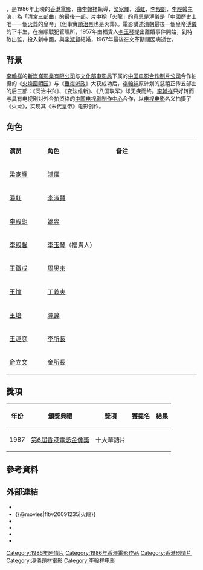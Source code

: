 {{Otheruses|subject=一部電影|大坑舞火龍}}
{{Infobox Film
|片名        = 火龍
|電影原名    = ''{{lang|en|The Last Emperor}}''
|圖像        = 
|圖像說明    = 
|導演        = [[李翰祥|李翰祥]]
|監製        = 張翠英、曹惠
|製片        = 單雨生、李清水
|編劇        = 李翰祥
|劇本        = 
|故事        = 
|原著        = 李淑賢
|旁白        = 
|統籌        = 
|主演        = [[梁家輝|梁家輝]]<br />[[潘虹|潘虹]]<br />[[李殿朗|李殿朗]]<br />[[李殿馨|李殿馨]]
|分級        = 
|副標題      = 
|主題曲      = 
|片頭曲      = 
|片尾曲      = 
|配樂        = 成錦榮
|攝影        = 杨林
|剪輯        = 方宝华
|製片商      = [[中国电视剧制作中心|中国电视剧制作中心]]<br>[[新崑崙影業有限公司|新崑崙影業有限公司]]
|發行商      = 南方影業公司
|上映日期    = {{HKG-1959}}：1986年3月27日<br>{{JPN}}：1987年9月5日<br />{{USA}}[[紐約|紐約]]：1988年10月14日
|片長        = 89 分钟 
|產地        = {{英屬香港電影}}
|語言        = 華語
|官方網站    = 
|預算        = 
|票房        = [[HK$|HK$]] 13,910,110.00<ref>{{cite web |url=http://www.boxofficecn.com/hkboxoffice1986 |title=1986 香港票房 |publisher=中國電影票房榜|access-date=2021-05-28 |archive-date=2020-01-05 |archive-url=https://web.archive.org/web/20200105120923/http://www.boxofficecn.com/hkboxoffice1986 |dead-url=yes }}</ref>
|前集        = 
|續集        = 
|amg_id      = 227549
|imdb_id     = tt0091235
}}

{{engname|《火龍》|''The Last Emperor''}}，是1986年上映的[[香港電影|香港電影]]，由[[李翰祥|李翰祥]]執導，[[梁家輝|梁家輝]]、[[潘虹|潘虹]]、[[李殿朗|李殿朗]]、[[李殿馨|李殿馨]]主演，為「[[清宮三部曲|清宮三部曲]]」的最後一部。片中稱「火龍」的意思是溥儀是「中國歷史上唯一一個[[火葬|火葬]]的皇帝」（但事實[[順治帝|順治帝]]也是火葬）。電影講述[[清朝|清朝]]最後一個皇帝[[溥儀|溥儀]]的下半生，在撫順戰犯管理所，1957年由福貴人[[李玉琴|李玉琴]]提出離婚事件開始，到特赦出監，投入新中國，與[[李淑賢|李淑賢]]結婚，1967年最後在文革期間因病逝世。

== 背景 ==
[[李翰祥|李翰祥]]的[[新崑崙影業有限公司|新崑崙影業有限公司]]与[[文化部电影局|文化部电影局]]下属的[[中国电影合作制片公司|中国电影合作制片公司]]合作拍摄的《[[火烧圆明园|火烧圆明园]]》与《[[垂簾聽政_(電影)|垂帘听政]]》大获成功后，[[李翰祥|李翰祥]]原计划的慈禧正传五部曲的后三部：《同治中兴》、《变法维新》、《八国联军》却无疾而终。[[李翰祥|李翰祥]]只好转而与具有电视剧对外合拍资格的[[中国电视剧制作中心|中国电视剧制作中心]]合作，以[[电视电影|电视电影]]名义拍摄了《火龙》，实现其《末代皇帝》电影创作。 

== 角色 ==
{|class="wikitable " width="50%"
|- style="background:cornflowerblue; color:white" align=center
|style="width:10%"|'''演员'''||style="width:18%"|'''角色'''||style="width:22%"|'''备注'''
|-
|[[梁家輝|梁家輝]]||[[溥儀|溥儀]]||
|-
|[[潘虹|潘虹]]||[[李淑賢|李淑賢]]||
|-
|[[李殿朗|李殿朗]]||[[婉容|婉容]]||
|-
|[[李殿馨|李殿馨]]||[[李玉琴|李玉琴]]（福貴人）||
|-
|[[王鐵成|王鐵成]]||[[周恩來|周恩來]]||
|-
|[[王憧|王憧]]||[[丁義夫|丁義夫]]||
|-
|[[王培|王培]]||[[陳醉|陳醉]]||
|-
|[[王運庭|王運庭]]||[[李所長|李所長]]||
|-
|[[俞立文|俞立文]]||[[金所長|金所長]]||
|}

== 獎項 ==
{| class="wikitable" 
|-
! 年份
! 頒獎典禮
! 獎項
! 獲提名
! 結果
|-
|1987
|[[第6屆香港電影金像獎|第6屆香港電影金像獎]]
|十大華語片
|
|{{won}}
|}

== 參考資料 ==
{{reflist}}

== 外部連結 ==
*{{hkmdb title|6783|火龍}}
*{{@movies|fltw20091235|火龍}}
*{{Mtime|22913|火龍}}
*{{douban|title=火龍}}
*{{Amg movie|227549|火龍}}
*{{imdb title|0091235|火龍}}

[[Category:1986年剧情片|Category:1986年剧情片]]
[[Category:1986年香港電影作品|Category:1986年香港電影作品]]
[[Category:香港剧情片|Category:香港剧情片]]
[[Category:溥儀題材電影|Category:溥儀題材電影]]
[[Category:李翰祥电影|Category:李翰祥电影]]
